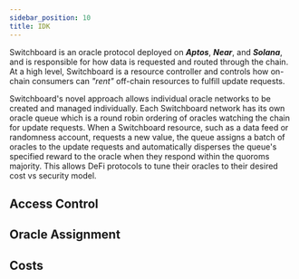 ```yaml
---
sidebar_position: 10
title: IDK
---
```


Switchboard is an oracle protocol deployed on **_Aptos_**, **_Near_**, and
**_Solana_**, and is responsible for how data is requested and routed through
the chain. At a high level, Switchboard is a resource controller and controls
how on-chain consumers can _"rent"_ off-chain resources to fulfill update
requests.

Switchboard's novel approach allows individual oracle networks to be created and
managed individually. Each Switchboard network has its own oracle queue which is
a round robin ordering of oracles watching the chain for update requests. When a
Switchboard resource, such as a data feed or randomness account, requests a new
value, the queue assigns a batch of oracles to the update requests and
automatically disperses the queue's specified reward to the oracle when they
respond within the quoroms majority. This allows DeFi protocols to tune their
oracles to their desired cost vs security model.

## Access Control

## Oracle Assignment

## Costs
